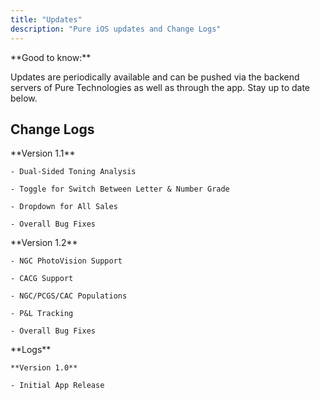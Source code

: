 ```yaml
---
title: "Updates"
description: "Pure iOS updates and Change Logs"
---
```


<Note>
**Good to know:** 

Updates are periodically available and can be pushed via the backend servers of Pure Technologies as well as through the app. Stay up to date below.
</Note>

## Change Logs

<Tabs>
  <Tab title="Current">
    **Version 1.1**

    - Dual-Sided Toning Analysis

    - Toggle for Switch Between Letter & Number Grade

    - Dropdown for All Sales

    - Overall Bug Fixes
  </Tab>
  <Tab title="Future">
    **Version 1.2**

    - NGC PhotoVision Support

    - CACG Support

    - NGC/PCGS/CAC Populations

    - P&L Tracking

    - Overall Bug Fixes
  </Tab>
  <Tab title="Past">
    **Logs**

    **Version 1.0**

    - Initial App Release
  </Tab>
</Tabs>

